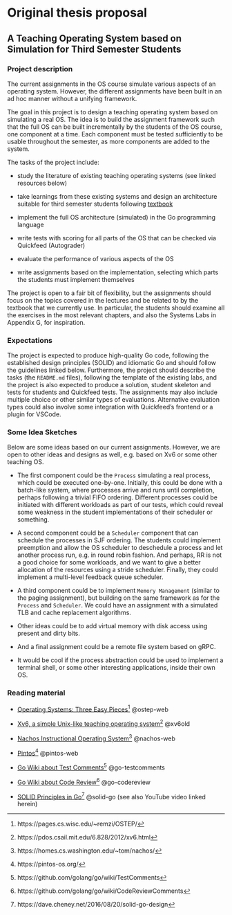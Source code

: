 # Original thesis proposal

## A Teaching Operating System based on Simulation for Third Semester Students {-}

<!--
### Administrative {-}

- Supervisor: Hein Meling
- Group Composition: 3-4 students

### Prerequisites {-}

- DAT320 Operating systems and systems programming is required.
- Strong interest in Go programming.
- Strong interest in learning operating systems in more depth.

### Expected Learning Outcomes {-}

Become proficient in Go programming.
Students are expected to review textbook material and various sources to get inspiration for developing the student assignments in this project.
-->

### Project description {-}

The current assignments in the OS course simulate various aspects of an operating system.
However,  the different assignments have been built in an ad hoc manner without a unifying framework.

The goal in this project is to design a teaching operating system based on simulating a real OS.
The idea is to build the assignment framework such that the full OS can be built incrementally by the students of the OS course, one component at a time.
Each component must be tested sufficiently to be usable throughout the semester, as more components are added to the system.

The tasks of the project include:

- study the literature of existing teaching operating systems (see linked resources below)

- take learnings from these existing systems and design an architecture suitable for third semester students following [textbook](https://pages.cs.wisc.edu/~remzi/OSTEP/)

- implement the full OS architecture (simulated) in the Go programming language

- write tests with scoring for all parts of the OS that can be checked via Quickfeed (Autograder)

- evaluate the performance of various aspects of the OS

- write assignments based on the implementation, selecting which parts the students must implement themselves

The project is open to a fair bit of flexibility, but the assignments should focus on the topics covered in the lectures and be related to by the textbook that we currently use.
In particular, the students should examine all the exercises in the most relevant chapters, and also the Systems Labs in Appendix G, for inspiration.

### Expectations {-}

The project is expected to produce high-quality Go code, following the established design principles (SOLID) and idiomatic Go and should follow the guidelines linked below.
Furthermore, the project should describe the tasks (the `README.md` files), following the template of the existing labs, and the project is also expected to produce a solution, student skeleton and tests for students and Quickfeed tests.
The assignments may also include multiple choice or other similar types of evaluations.
Alternative evaluation types could also involve some integration with Quickfeed's frontend or a plugin for VSCode.

### Some Idea Sketches {-}

Below are some ideas based on our current assignments. 
However, we are open to other ideas and designs as well, e.g. based on Xv6 or some other teaching OS.

- The first component could be the `Process` simulating a real process, which could be executed one-by-one.
  Initially, this could be done with a batch-like system, where processes arrive and runs until completion, perhaps following a trivial FIFO ordering.
  Different processes could be initiated with different workloads as part of our tests, which could reveal some weakness in the student implementations of their scheduler or something.

- A second component could be a `Scheduler` component that can schedule the processes in SJF ordering.
  The students could implement preemption and allow the OS scheduler to deschedule a process and let another process run, e.g. in round robin fashion.
  And perhaps, RR is not a good choice for some workloads, and we want to give a better allocation of the resources using a stride scheduler.
  Finally, they could implement a multi-level feedback queue scheduler.

- A third component could be to implement `Memory Management` (similar to the paging assignment), but building on the same framework as for the `Process` and `Scheduler`.
  We could have an assignment with a simulated TLB and cache replacement algorithms.

- Other ideas could be to add virtual memory with disk access using present and dirty bits.

- And a final assignment could be a remote file system based on gRPC.

- It would be cool if the process abstraction could be used to implement a terminal shell, or some other interesting applications, inside their own OS.

### Reading material {-}

- [Operating Systems: Three Easy Pieces](https://pages.cs.wisc.edu/~remzi/OSTEP/)^[https://pages.cs.wisc.edu/~remzi/OSTEP/] @ostep-web

- [Xv6, a simple Unix-like teaching operating system](https://pdos.csail.mit.edu/6.828/2012/xv6.html)^[https://pdos.csail.mit.edu/6.828/2012/xv6.html] @xv6old

- [Nachos Instructional Operating System](https://homes.cs.washington.edu/~tom/nachos/)^[https://homes.cs.washington.edu/~tom/nachos/] @nachos-web

- [Pintos](https://pintos-os.org/)^[https://pintos-os.org/] @pintos-web

- [Go Wiki about Test Comments](https://github.com/golang/go/wiki/TestComments)^[https://github.com/golang/go/wiki/TestComments] @go-testcomments

- [Go Wiki about Code Review](https://github.com/golang/go/wiki/CodeReviewComments)^[https://github.com/golang/go/wiki/CodeReviewComments] @go-codereview

- [SOLID Principles in Go](https://dave.cheney.net/2016/08/20/solid-go-design)^[https://dave.cheney.net/2016/08/20/solid-go-design] @solid-go (see also YouTube video linked herein)
